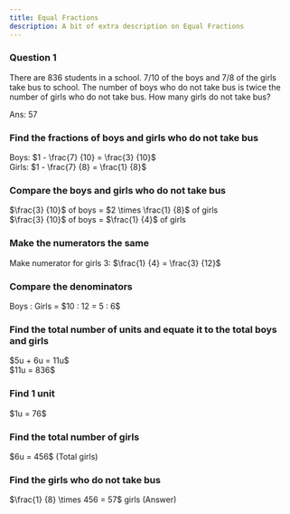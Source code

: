 ```yaml
---
title: Equal Fractions
description: A bit of extra description on Equal Fractions
---
```




### Question 1

<Callout title="Question">
  There are 836 students in a school. 7/10 of the boys and 7/8 of the girls take
  bus to school. The number of boys who do not take bus is twice the number of
  girls who do not take bus. How many girls do not take bus?
</Callout>

<Accordions>

  <Accordion title="Answer Walkthrough">
    <p className="ml-11">Ans: 57</p>
<div className="steps">
  <div className="step">
    <h3>Find the fractions of boys and girls who do not take bus</h3>
    Boys: $1 - \frac{7}
    {10} = \frac{3}
    {10}$<br />
    Girls: $1 - \frac{7}
    {8} = \frac{1}
    {8}$
  </div>
  <div className="step">
    <h3>Compare the boys and girls who do not take bus</h3>
    <div className="flex flex-wrap space-between">
  <EqualPartPieChartComponent title={"Boys"} slices={3} />
  <EqualPartPieChartComponent title={"Girls"} slices={1} />
</div>
    $\frac{3}
    {10}$ of boys = $2 \times \frac{1}
    {8}$ of girls<br />
    $\frac{3}
    {10}$ of boys = $\frac{1}
    {4}$ of girls
  </div>
  <div className="step">
    <h3>Make the numerators the same</h3>
   Make numerator for  girls 3: $\frac{1}
    {4} = \frac{3}
    {12}$
  </div>
  <div className="step">
    <h3>Compare the denominators</h3>
    Boys : Girls = $10 : 12 = 5 : 6$
  </div>
  <div className="step">
    <h3>
      Find the total number of units and equate it to the total boys and girls
    </h3>
    $5u + 6u = 11u$ <br />
    $11u = 836$
  </div>
  <div className="step">
    <h3>Find 1 unit</h3>
    $1u = 76$
  </div>
  <div className="step">
    <h3>Find the total number of girls</h3>
    $6u = 456$ (Total girls)
  </div>
  <div className="step">
    <h3>Find the girls who do not take bus</h3>
    $\frac{1}
    {8} \times 456 = 57$ girls (Answer)
  </div>
</div>
  </Accordion>
</Accordions>
